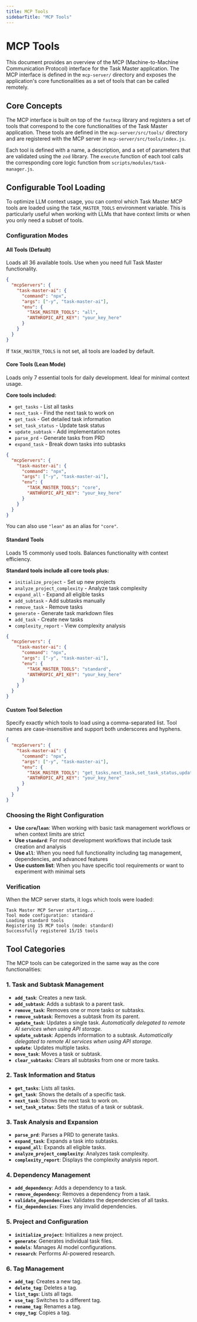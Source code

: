 ```yaml
---
title: MCP Tools
sidebarTitle: "MCP Tools"
---
```


# MCP Tools

This document provides an overview of the MCP (Machine-to-Machine Communication Protocol) interface for the Task Master application. The MCP interface is defined in the `mcp-server/` directory and exposes the application's core functionalities as a set of tools that can be called remotely.

## Core Concepts

The MCP interface is built on top of the `fastmcp` library and registers a set of tools that correspond to the core functionalities of the Task Master application. These tools are defined in the `mcp-server/src/tools/` directory and are registered with the MCP server in `mcp-server/src/tools/index.js`.

Each tool is defined with a name, a description, and a set of parameters that are validated using the `zod` library. The `execute` function of each tool calls the corresponding core logic function from `scripts/modules/task-manager.js`.

## Configurable Tool Loading

To optimize LLM context usage, you can control which Task Master MCP tools are loaded using the `TASK_MASTER_TOOLS` environment variable. This is particularly useful when working with LLMs that have context limits or when you only need a subset of tools.

### Configuration Modes

#### All Tools (Default)
Loads all 36 available tools. Use when you need full Task Master functionality.

```json
{
  "mcpServers": {
    "task-master-ai": {
      "command": "npx",
      "args": ["-y", "task-master-ai"],
      "env": {
        "TASK_MASTER_TOOLS": "all",
        "ANTHROPIC_API_KEY": "your_key_here"
      }
    }
  }
}
```

If `TASK_MASTER_TOOLS` is not set, all tools are loaded by default.

#### Core Tools (Lean Mode)
Loads only 7 essential tools for daily development. Ideal for minimal context usage.

**Core tools included:**
- `get_tasks` - List all tasks
- `next_task` - Find the next task to work on
- `get_task` - Get detailed task information
- `set_task_status` - Update task status
- `update_subtask` - Add implementation notes
- `parse_prd` - Generate tasks from PRD
- `expand_task` - Break down tasks into subtasks

```json
{
  "mcpServers": {
    "task-master-ai": {
      "command": "npx",
      "args": ["-y", "task-master-ai"],
      "env": {
        "TASK_MASTER_TOOLS": "core",
        "ANTHROPIC_API_KEY": "your_key_here"
      }
    }
  }
}
```

You can also use `"lean"` as an alias for `"core"`.

#### Standard Tools
Loads 15 commonly used tools. Balances functionality with context efficiency.

**Standard tools include all core tools plus:**
- `initialize_project` - Set up new projects
- `analyze_project_complexity` - Analyze task complexity
- `expand_all` - Expand all eligible tasks
- `add_subtask` - Add subtasks manually
- `remove_task` - Remove tasks
- `generate` - Generate task markdown files
- `add_task` - Create new tasks
- `complexity_report` - View complexity analysis

```json
{
  "mcpServers": {
    "task-master-ai": {
      "command": "npx",
      "args": ["-y", "task-master-ai"],
      "env": {
        "TASK_MASTER_TOOLS": "standard",
        "ANTHROPIC_API_KEY": "your_key_here"
      }
    }
  }
}
```

#### Custom Tool Selection
Specify exactly which tools to load using a comma-separated list. Tool names are case-insensitive and support both underscores and hyphens.

```json
{
  "mcpServers": {
    "task-master-ai": {
      "command": "npx",
      "args": ["-y", "task-master-ai"],
      "env": {
        "TASK_MASTER_TOOLS": "get_tasks,next_task,set_task_status,update_subtask",
        "ANTHROPIC_API_KEY": "your_key_here"
      }
    }
  }
}
```

### Choosing the Right Configuration

- **Use `core`/`lean`**: When working with basic task management workflows or when context limits are strict
- **Use `standard`**: For most development workflows that include task creation and analysis
- **Use `all`**: When you need full functionality including tag management, dependencies, and advanced features
- **Use custom list**: When you have specific tool requirements or want to experiment with minimal sets

### Verification

When the MCP server starts, it logs which tools were loaded:

```
Task Master MCP Server starting...
Tool mode configuration: standard
Loading standard tools
Registering 15 MCP tools (mode: standard)
Successfully registered 15/15 tools
```

## Tool Categories

The MCP tools can be categorized in the same way as the core functionalities:

### 1. Task and Subtask Management

-   **`add_task`**: Creates a new task.
-   **`add_subtask`**: Adds a subtask to a parent task.
-   **`remove_task`**: Removes one or more tasks or subtasks.
-   **`remove_subtask`**: Removes a subtask from its parent.
-   **`update_task`**: Updates a single task. *Automatically delegated to remote AI services when using API storage.*
-   **`update_subtask`**: Appends information to a subtask. *Automatically delegated to remote AI services when using API storage.*
-   **`update`**: Updates multiple tasks.
-   **`move_task`**: Moves a task or subtask.
-   **`clear_subtasks`**: Clears all subtasks from one or more tasks.

### 2. Task Information and Status

-   **`get_tasks`**: Lists all tasks.
-   **`get_task`**: Shows the details of a specific task.
-   **`next_task`**: Shows the next task to work on.
-   **`set_task_status`**: Sets the status of a task or subtask.

### 3. Task Analysis and Expansion

-   **`parse_prd`**: Parses a PRD to generate tasks.
-   **`expand_task`**: Expands a task into subtasks.
-   **`expand_all`**: Expands all eligible tasks.
-   **`analyze_project_complexity`**: Analyzes task complexity.
-   **`complexity_report`**: Displays the complexity analysis report.

### 4. Dependency Management

-   **`add_dependency`**: Adds a dependency to a task.
-   **`remove_dependency`**: Removes a dependency from a task.
-   **`validate_dependencies`**: Validates the dependencies of all tasks.
-   **`fix_dependencies`**: Fixes any invalid dependencies.

### 5. Project and Configuration

-   **`initialize_project`**: Initializes a new project.
-   **`generate`**: Generates individual task files.
-   **`models`**: Manages AI model configurations.
-   **`research`**: Performs AI-powered research.

### 6. Tag Management

-   **`add_tag`**: Creates a new tag.
-   **`delete_tag`**: Deletes a tag.
-   **`list_tags`**: Lists all tags.
-   **`use_tag`**: Switches to a different tag.
-   **`rename_tag`**: Renames a tag.
-   **`copy_tag`**: Copies a tag.